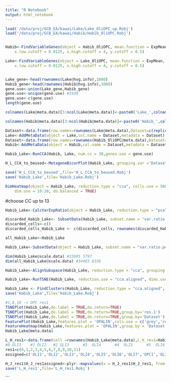 ```yaml
---
title: "R Notebook"
output: html_notebook
---
```


```r
load('/data/proj/GCB_EA/kawai/Lake/Lake_OliOPC_up.Robj')
load('/data/proj/GCB_EA/kawai/Habib/Habib_OliOPC.Robj')


Habib<-FindVariableGenes(object = Habib_OliOPC, mean.function = ExpMean, dispersion.function = LogVMR, 
    x.low.cutoff = 0.0125, x.high.cutoff = 4, y.cutoff = 0.5)

Lake<-FindVariableGenes(object = Lake_OliOPC, mean.function = ExpMean, dispersion.function = LogVMR, 
    x.low.cutoff = 0.0125, x.high.cutoff = 4, y.cutoff = 0.5)


Lake_gene<-head(rownames(Lake@hvg.info),1000)
Habib_gene<-head(rownames(Habib@hvg.info),1000)
gene.use<-union(Lake_gene,Habib_gene)
gene.use<-unique(gene.use) #1930
gene.use<-c(gene.use)
length(gene.use)

```


```r
colnames(Lake@meta.data)[3:ncol(Lake@meta.data)]<-paste0('Lake_',colnames(Lake@meta.data)[3:ncol(Lake@meta.data)])

colnames(Habib@meta.data)[3:ncol(Habib@meta.data)]<-paste0('Habib_',colnames(Habib@meta.data)[3:ncol(Habib@meta.data)])

Dataset<-data.frame(row.names=rownames(Lake@meta.data),Dataset=c(replicate(nrow(Lake@meta.data),'Lake et al. (2018)')))
Lake<-AddMetaData(object = Lake,col.name = Dataset,metadata = Dataset)
Dataset<-data.frame(row.names=rownames(Habib_OliOPC@meta.data),Dataset=c(replicate(nrow(Habib@meta.data),'Habib et al., (2018)')))
Habib<-AddMetaData(object = Habib,col.name = Dataset,metadata = Dataset)

Habib_Lake<-RunCCA(Habib, Lake, num.cc = 30,genes.use = gene.use)

H_L_CCA_to_beused<-MetageneBicorPlot(Habib_Lake, grouping.var ='Dataset' , dims.eval = 1:30, display.progress = TRUE,smooth = FALSE)

save('H_L_CCA_to_beused',file='H_L_CCA_to_beused.Robj')
save('Habib_Lake',file='Habib_Lake.Robj')

DimHeatmap(object = Habib_Lake, reduction.type = "cca", cells.use = 500, 
    dim.use = 10:20, do.balanced = TRUE)
```


#choose CC up to 13
```r

Habib_Lake<-CalcVarExpRatio(object = Habib_Lake, reduction.type = "pca", grouping.var = "Dataset", dims.use = 1:13)

discarded_Habib_Lake<- SubsetData(Habib_Lake, subset.name = "var.ratio.pca", accept.high = 0.5)
discarded_cells<-c()
discarded_cells_Habib_Lake <- c(discarded_cells, rownames(discarded_Habib_Lake@meta.data))

all_Habib_Lake<-Habib_Lake

Habib_Lake<-SubsetData(object = Habib_Lake, subset.name = "var.ratio.pca", accept.low = 0.5)

dim(Habib_Lake@scale.data) #33905 5797
dim(all_Habib_Lake@scale.data) #34465 6336

Habib_Lake<-AlignSubspace(Habib_Lake, reduction.type = "cca", grouping.var = "Dataset", dims.align = 1:13)

Habib_Lake<-RunTSNE(Habib_Lake, reduction.use = "cca.aligned", dims.use = 1:13,seed.use=1)

Habib_Lake <- FindClusters(Habib_Lake, reduction.type = "cca.aligned", resolution = 0.6, dims.use = 1:13)
save('Habib_Lake',file='Habib_Lake.Robj')

#1,8,10 -> OPC res1
TSNEPlot(Habib_Lake,do.label = TRUE,do.return=TRUE)
TSNEPlot(Habib_Lake,do.label = TRUE,do.return=TRUE,group.by='res.1')
TSNEPlot(Habib_Lake,do.label = TRUE,do.return=TRUE,group.by='Dataset')
FeaturePlot(Habib_Lake,features.plot = 'OPALIN',cols.use = c('grey','red'))
FeatureHeatmap(Habib_Lake,features.plot = 'OPALIN',group.by = 'Dataset')
Habib_Lake@meta.data$
```


```r
L_H_res1<-data.frame(cell =rownames(Habib_Lake@meta.data),L_H_res1=Habib_Lake@meta.data$res.1)
#0 OLI1    #1 OLI2   #2 OLI3      #3  OLI4      #4  OLI5      #5  OLI6      #6 OLI7     #7 OPC      #8 OLI8     #9 OLI9      
res1=c(0,1,2,3,4,5,6,7,8,9,10,11)
assigned=c('OLI1','OLI2','OLI3','OLI4','OLI5','OLI6','OLI7','OPC1','OLI8','OLI9')

H_J_res1$H_J_res1assigned<-plyr::mapvalues(x = H_J_res1$H_J_res1, from = res1, to = assigned)
save('L_H_res1',file='L_H_res1.Robj')
```

```
